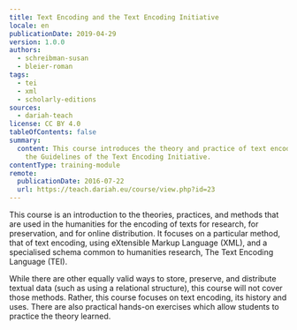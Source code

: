 ```yaml
---
title: Text Encoding and the Text Encoding Initiative
locale: en
publicationDate: 2019-04-29
version: 1.0.0
authors:
  - schreibman-susan
  - bleier-roman
tags:
  - tei
  - xml
  - scholarly-editions
sources:
  - dariah-teach
license: CC BY 4.0
tableOfContents: false
summary:
  content: This course introduces the theory and practice of text encoding using
    the Guidelines of the Text Encoding Initiative.
contentType: training-module
remote:
  publicationDate: 2016-07-22
  url: https://teach.dariah.eu/course/view.php?id=23
---
```

This course is an introduction to the theories, practices, and methods that are used in the humanities for the encoding of texts for research, for preservation, and for online distribution. It focuses on a particular method, that of text encoding, using eXtensible Markup Language (XML), and a specialised schema common to humanities research, The Text Encoding Language (TEI).

While there are other equally valid ways to store, preserve, and distribute textual data (such as using a relational structure), this course will not cover those methods. Rather, this course focuses on text encoding, its history and uses. There are also practical hands-on exercises which allow students to practice the theory learned.

<ExternalResource title="Interested in learning more?" subtitle="Check out Text Encoding and the Text Encoding Initiative on #dariahTeach" url="https://teach.dariah.eu/course/view.php?id=23" />

